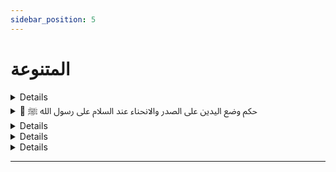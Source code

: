 ```yaml
---
sidebar_position: 5
---
```


# المتنوعة

<details>
< summary style={{fontWeight: "bold"}}>
توضيح الإجماع السكوتي في وقت الصحابة 📃
</summary>

**سؤال:** يقول السائل لماذا لم نعتبر فتوى الصحابيين الجليلين ابن عمرو وابن عباس رضي الله عنهما من باب الإجماع السكوتي لأنه لم ينقل عن الصحابة خلافهما؟

**جواب:** فهذه مسألة أصولية فإن الإجماع السكوتي وهو إجماع ضعيف تمنعه أدنى الموانع. ومن موانع اعتبار القول إجماعا أن تكون السنة معروفة. فلا يحتاج القول لاجتهادي إلى إنكار لأنه ليس منكرا والسنة معروفة منتشرة. وهذا هو الحال في فتوى الصحابيين الفقيهين ابن عمر وابن عباس رضي الله عنهما وعن والديهما. فإنه قول اجتهادي. عرفنا دليله وعرفنا ان الدليل لا يدل عليه. والسنة معروفة منتشرة مضطردة. ولذلك الإمام أحمد إمام أهل السنة قال في المسألة أذهب إلى حديث أبي هريرة ولا أذهب إلى أثر ابن عباس. أذهب بالسنة المضطردة ولا أذهب إلى أثر ابن عباس لما ذكرنا. ولذلك يا إخوة الفقه لا ينال كل أحد. وإذا أردت أن تكون فقيها محققا مدققا فكن أصوليا. وكثير من الذين يتكلمون في الفقه لا يعرفون من الأصول إلا قشوره. ولذلك ينكرون من أقوال الأئمة والعلماء ما هو قوي لأنهم ما تمكنوا من أصول الفقه.

<audio controls>
<source src="https://fatawaaudio.blob.core.windows.net/ruhayli/upload1527509523166/2.wav.acc"/>
</audio>

</details>

<details>
<summary style={{fontWeight: "bold"}}>
📃 حكم وضع اليدين على الصدر والانحناء عند السلام على رسول الله ﷺ
</summary>

**سؤال:** أثابكم الله. يقول السائل.ما حكم وضع اليدين على الصدر والانحناء عند السلام على رسول الله صلى الله عليه وسلم؟

**جواب**: نبينا صلى الله عليه وسلم يجب على المسلم ان يتأدب معه.حيا وميتا فقد طاب صلى الله عليه وسلم حيا وميتا ولم يتغير من شرفه شيء بموته صلى الله عليه وسلم. قضى الله عليه الموتى كسائر البشر. لكن شرفه وفضله باق. وهو ميت صلى الله عليه وسلم مقبور في قبره. ومن جاء يسلم عليه يجب عليه أن يتأدب معه.صلى الله عليه وسلم. وأعظم الأدب ألا يظهر شركا وهو يسلم على النبي صلى الله عليه وسلم. فلا يقول يا رسول الله ارزقني مالا يا رسول الله فرج همي.لأن هذا لو سمعه النبي صلى الله عليه وسلم وهو حي لغضب غضبا شديدا لأنه شرك بالله عز وجل. ومن الأدب العظيم أن يجتنب العبد البدعة وهو يسلم على النبي صلى الله عليه وسلم. ومن الأدب أن يجتنب أن يكون على هيئة وقوفه في الصلاة فإن هذا الوقوف لله وليس لأحد من خلق الله. كأن يضع اليمنى على اليسرى و يطأطأ برأسه إلى الأرض وهو يسلم على النبي صلى الله عليه وسلم عند قبره فإن هذا من سوء الأدب مع رسول الله صلى الله عليه وسلم وهو محرم.ومن الأدب أن تجتنب المحرمة عند التحية كالسجود عند القبر تحية أو الركوع.أو الانحناء. فإن هذا كله يجب اجتنابه. لكن يقف الإنسان وهو يسلم على النبي صلى الله عليه وسلم بأدب. لا يعرض هنا وهناك ولا يصرخ وينادي بل يتأدب مع رسول الله صلى الله عليه وسلم وهو ميت كأنه يلقاه وهو حي. ومن سوء الأدب الذي نراه هذه الأيام التصوير عند القبر إما تصوير القبر وإما أن يصور الإنسان نفسه عند القبر. يأتي ويجعل ظهره إلى القبر ثم يأتي بالكاميرا ويصور مع القبر. هذا سوء أدب عظيم مع رسول الله صلى الله عليه وسلم نسأل الله أن يرزقنا جميعا الأدب مع حبيبنا وإمامنا وقرة أعيننا وسيدنا ونبينا رسول الله صلى الله عليه وسلم.

</details>

<details>
< summary style={{fontWeight: "bold"}}>
حكم رد اللقطة في مكة 📃
</summary>

**سؤال:** أثابكم الله يقول السائل كلفني أحدهم برد لقطة التقطها من مكة قبل سنتين فقد عرفها مدة إقامته بمكة وكان معتمرا ثم احتاج أحد رفقائه إلى شيء من المال فأعطاه من هذه اللقطة وبعد انتهاء المدة حول مبلغها إلى بلده. ثم.الآن يريد أن يردها إلى صندوق الأمانات بالحرم المكي يقول قد زاد سعر الصرف فهل يرد مبلغها؟ أم يردها بها بثمن اليوم؟

**جواب:** اللقطة لا أدري ما نوعها. ولقطة مكة لا تملك أبدا ولا يجوز التقاطها إلا لمعرف أبدا. وهذا الذي قد فعله أخونا قد أخطأ فيه. فعليه أن يستغفر الله مما فعل. وعليه أن يردها. فإن كانت نقودا بالريالات السعودية مثلا. فإنه يردها ريالات سعودية. يعني لو انه التقط مبلغا من المال بالريالات السعودية وكان سعر عملة بلده أقوى من سعر الريال السعودي. والعملات تتقلب. نحن أدركنا الجنيه السوداني ب5 ريال. واليوم يخبركم أهل السودان عن قيمته. الريال ب9 ريال ب9 جنيه فإنه يجب أن يرد الريال السعودي لا بالعملة. فيردها بالريالات السعودية. كما أخذها ويسلمها للأمانات وأرى واسأل الله أن يغفر لي من باب الاحتياط لأخيه أنه مع ردها يتصدق بمثلها بنية صاحبها. لماذا؟ لأنه لما أخذها قد حبسها عن صاحبها سنة أو سنتين. فربما عاد صاحبها يسأل عنها فلم يجدها ويأس وتركها. فمن باب الاحتياط لإبراء الذمة أرى لأخي أن يعيدها كما فعل وتسلم للمسؤولين في المسجد الحرام عن المفقودات ويزيد على ذلك أن يتصدق بمثلها.بنية صاحبها.وبهذا تبرأ ذمته إن شاء الله عز وجل. نعم

<audio controls>
<source src="https://fatawaaudio.blob.core.windows.net/ruhayli/upload1526940431707.wav"/>
</audio>

</details>

<details>
< summary style={{fontWeight: "bold"}}>
التفريق بين الشعر الذي يعتبر علامة بلوغ وغيره 📃
</summary>

**سؤال:** حفظكم الله أسئلة كثيرة كذلك يطلبون مزيد توضيح حول التفريق أو ضابط التفريق بين الشعر الذي يعتبر علامة بلوغ وغيره.

**جواب:** طبعا هذا أمر يدرك بالخلقة. القبل يكون حوله شعر حتى والطفل الصغير. لكن هذا الشعر الذي ينبت ابتداء يكون قصيرا نائما. فهذا ليس علامة على البلوغ. وإنما العلامة على البلوغ هو الشعر القوي الخشن الذي يكون في شيء من الخشونة. فهذا هو الشعر الذي هو علامة على البلوغ، ولا أستطيع أن أشرح أكثر من هذا، نعم.

<audio controls>
<source src="https://fatawaaudio.blob.core.windows.net/ruhayli/upload1526941101360.wav"/>
</audio>

</details>

<details>
< summary style={{fontWeight: "bold"}}>
هل يجوز التبرع بالكلية 📃
</summary>

**سؤال:** أحسن الله إليكم يقول السائل هل يجوز التبرع بالكلية؟

**جواب:** أجمع العلماء المعاصرون على أن الأعضاء لا يجوز بيعها مطلقا. فحرام أن يعاوض على عضو من الأعضاء. لأن الإنسان لا يملك بدنه حتى يعاوض عليه. أما التبرع بالأعضاء فالأعضاء نوعان: نوع لا تصلحوا الحياة بدونه أولا تكمل بدونه. كالقلب مثلا. ما يمكن يعيش الإنسان بدون قلب؟ وكالعين مثلا. فإن الإنسان يعيش بعين واحدة، لكن الحياة لا تكمل بعين واحدة. فلا يجوز التبرع بهذه الأعضاء. والنوع الثاني أعضاء يمكن أن يعيش الإنسان لو تبرع بها. مثل الكلى. فإن الإنسان لو تبرع بكلية. يستطيع أن يعيش بالكلية الأخرى. ومثل الكبد فإن الإنسان لو تبرع بجزء منها فإنه يستطيع أن يعيش بل تنمو مرة أخرى. وهنا قد اختلف العلماء في حكم التبرع بالأعضاء هذه فذهب جمع من العلماء المعاصرين إلى أنه يجوز التبرع بالأعضاء لأن هذا من الإحسان وفيه إنقاذ حياة. والله عز وجل أمر بالعدل والإحسان. قالوا أجسادنا نعم ليست ملكا لنا. ولكن الله الذي خلق أجسادنا أمرنا بالإحسان. وهذا إحسان. وفيه إنقاذ من التهلكة. فهو أمر حسن ولا مانع منه. وذهب بعض أهل العلم كالإمام الألباني رحمه الله إلى منع التبرع بالأعضاء.وتوقف بعض العلماء كشيخنا الشيخ ابن باز رحمه الله. فشيخنا له فتوى بالمنع وله فتوى بالتوقف في المسألة والذي يظهر لي والله أعلم هو جواز التبرع بالأعضاء. لأنه خير. لا يوجد ما يمنع منه شرعا. لأنه خير تدل عليه النصوص العامة. ولا يوجد ما يمنع منه شرعا. وهذا التفصيل في الأعضاء. هو بالنسبة للتبرع في الحياة. أما التبرع بعد الموت فالذين يرون الجواز يقولون يجوز التبرع بكل عضو نافع. يعني يجوز للإنسان أن يكتب وصية أو يوقع على وثيقة تبرع وهو حي أنه إذا مات يتبرع بأعضائه. فإذا مات فور موته يؤخذ القلب تؤخذ الكبد. وتؤخذ قرنية العين وتؤخذ الكلى الصالحة. فالذين يرون الجواز.يقولون يجوز التبرع هنا بكل عضو النافع. والذين لا يرون الجواز أصلا يقولون لا يجوز هذا التبرع. ولأنه يترتب عليه شق جسم الميت. وكسر عظم الميت ككسره حيا. فقالوا يمنع من هذا. والذين يرون الجواز يقولون إن شق الجسم وهو حي للمصلحة جائز. فكذلك إذا كان ميتا. وعلى كل حال، وأسأل الله أن يغفر لي أنا أرى أن الراجح أنه يجوز التبرع بالأعضاء التي لا تضر في حال الحياة أعني لا يضر التبرع بها في حال الحياة وبجميع الأعضاء النافعة بعد الموت. نعم. يا إخوة دائما إذا أفتيت فأنا أفتي بعلمي. أنا لا ألزم أحدا بأن يأخذ بفتواي. ولا أصادر الأقوال الأخرى التي قالها العلماء. لكني أعرض العلم. فمن أخذ بالفتوى واقتنع بها فذاك ومن لم يأخذ بها فلا حرج. لأن بعضها الحقيقة الحمقى. إذا سمعوا مني أو من غيري من ممن يفتون فتوى تخالف فتوى لعالم من العلماء الكبار والمسألة خلافية، قالوا كيف يخالف فلانا؟ وهذا غير علمي. فالفقه مبني على الدليل والنظر العلمي الصحيح. ويفتي الإنسان بعلمه. وأما أنت أيها السامع فالواجب عليك أن تأخذ بالصحيح فما ظهر لك أنه الصحيح وجب عليك أن تلزم، نعم

<audio controls>
<source src="https://fatawaaudio.blob.core.windows.net/ruhayli/upload1526941101360.wav"/>
</audio>

</details>

---